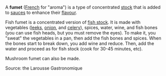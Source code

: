 A '''fumet''' ([[French language|French]] for "aroma") is a type of concentrated [[Stock (food)|stock]] that is added to [[sauce]]s to enhance their [[flavour]].

Fish fumet is a concentrated version of [[fish stock]]. It is made with vegetables ([[leek]]s, [[onion]], and [[celery]]), spices, water, wine, and fish bones (you can use fish heads, but you must remove the eyes). To make it, you "sweat" the vegetables in a pan, then add the fish bones and spices. When the bones start to break down, you add wine and reduce. Then, add the water and proceed as for fish stock (cook for 30-45 minutes, etc).

Mushroom fumet can also be made.

Source: the Larousse Gastronomique
